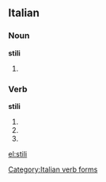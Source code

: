 ==Italian==

===Noun===
'''stili''' {{m}}

# {{plural of|[[stile]]|lang=Italian}}

===Verb===
'''stili'''

# {{form of|[[second-person|Second-person]] [[singular]] [[present tense]]|[[stilare#Italian|stilare]]|lang=Italian}}
# {{form of|[[first-person|First-person]] singular, second-person singular and [[third-person]] singular [[present subjunctive]]|stilare#Italian|stilare|lang=Italian}}
# {{form of|Third-person singular [[imperative]]|stilare#Italian|stilare|lang=Italian}}

[[Category:Italian verb forms]]

[[el:stili]]
